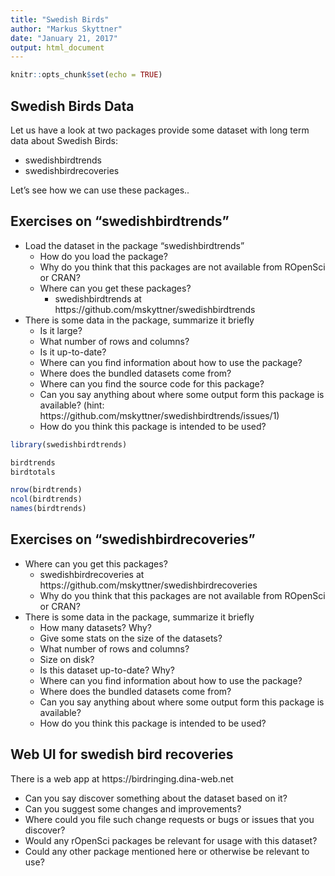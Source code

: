 ```yaml
---
title: "Swedish Birds"
author: "Markus Skyttner"
date: "January 21, 2017"
output: html_document
---
```


```r
knitr::opts_chunk$set(echo = TRUE)
```

## Swedish Birds Data

Let us have a look at two packages provide some dataset with long term data about Swedish Birds:

- swedishbirdtrends
- swedishbirdrecoveries

Let's see how we can use these packages..

## Exercises on "swedishbirdtrends"

- Load the dataset in the package "swedishbirdtrends"
	- How do you load the package?
	- Why do you think that this packages are not available from ROpenSci or CRAN?
	- Where can you get these packages?
		- swedishbirdtrends at https://github.com/mskyttner/swedishbirdtrends
	
- There is some data in the package, summarize it briefly
	- Is it large?
	- What number of rows and columns?
	- Is it up-to-date?
	- Where can you find information about how to use the package?
	- Where does the bundled datasets come from?
	- Where can you find the source code for this package?
	- Can you say anything about where some output form this package is available? (hint: https://github.com/mskyttner/swedishbirdtrends/issues/1)
	- How do you think this package is intended to be used?
	
```r

library(swedishbirdtrends)

birdtrends
birdtotals

nrow(birdtrends)
ncol(birdtrends)
names(birdtrends)

```

## Exercises on "swedishbirdrecoveries"

- Where can you get this packages?
	- swedishbirdrecoveries at https://github.com/mskyttner/swedishbirdrecoveries
	- Why do you think that this packages are not available from ROpenSci or CRAN?

- There is some data in the package, summarize it briefly
	- How many datasets? Why?
	- Give some stats on the size of the datasets?
	- What number of rows and columns?
	- Size on disk?
	- Is this dataset up-to-date? Why?
	- Where can you find information about how to use the package?
	- Where does the bundled datasets come from?
	- Can you say anything about where some output form this package is available?
	- How do you think this package is intended to be used?
	
## Web UI	for swedish bird recoveries
	
There is a web app at https://birdringing.dina-web.net 

- Can you say discover something about the dataset based on it?
- Can you suggest some changes and improvements?
- Where could you file such change requests or bugs or issues that you discover?
- Would any rOpenSci packages be relevant for usage with this dataset?
- Could any other package mentioned here or otherwise be relevant to use?